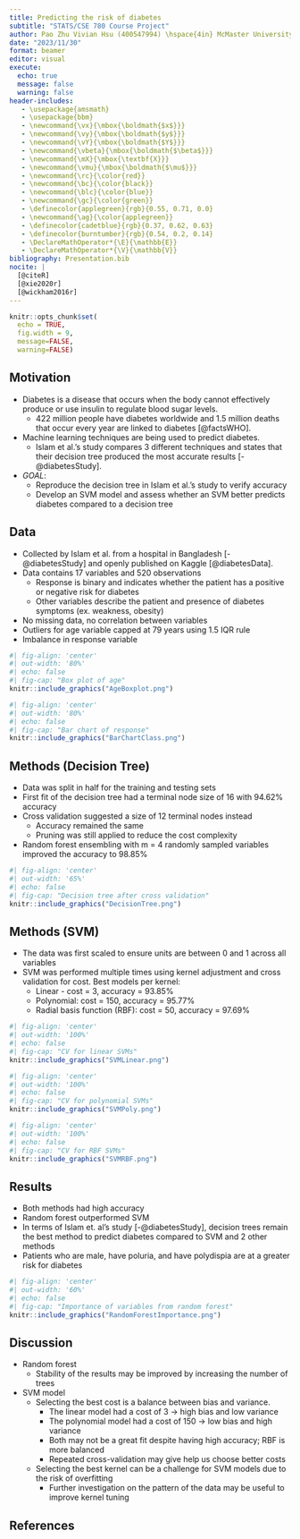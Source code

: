 ```yaml
---
title: Predicting the risk of diabetes
subtitle: "STATS/CSE 780 Course Project"
author: Pao Zhu Vivian Hsu (400547994) \hspace{4in} McMaster University
date: "2023/11/30"
format: beamer
editor: visual
execute: 
  echo: true
  message: false
  warning: false
header-includes:
   - \usepackage{amsmath}
   - \usepackage{bbm}
   - \newcommand{\vx}{\mbox{\boldmath{$x$}}}
   - \newcommand{\vy}{\mbox{\boldmath{$y$}}}
   - \newcommand{\vY}{\mbox{\boldmath{$Y$}}}
   - \newcommand{\vbeta}{\mbox{\boldmath{$\beta$}}}
   - \newcommand{\mX}{\mbox{\textbf{X}}}
   - \newcommand{\vmu}{\mbox{\boldmath{$\mu$}}}
   - \newcommand{\rc}{\color{red}}
   - \newcommand{\bc}{\color{black}}
   - \newcommand{\blc}{\color{blue}}
   - \newcommand{\gc}{\color{green}}
   - \definecolor{applegreen}{rgb}{0.55, 0.71, 0.0}
   - \newcommand{\ag}{\color{applegreen}} 
   - \definecolor{cadetblue}{rgb}{0.37, 0.62, 0.63}
   - \definecolor{burntumber}{rgb}{0.54, 0.2, 0.14}
   - \DeclareMathOperator*{\E}{\mathbb{E}}
   - \DeclareMathOperator*{\V}{\mathbb{V}}
bibliography: Presentation.bib
nocite: | 
  [@citeR]
  [@xie2020r]
  [@wickham2016r]
---
```


```r
knitr::opts_chunk$set(
  echo = TRUE,
  fig.width = 9,
  message=FALSE, 
  warning=FALSE)

```

## Motivation

-   Diabetes is a disease that occurs when the body cannot effectively produce or use insulin to regulate blood sugar levels.
    -   422 million people have diabetes worldwide and 1.5 million deaths that occur every year are linked to diabetes [@factsWHO].
-   Machine learning techniques are being used to predict diabetes.
    -   Islam et al.'s study compares 3 different techniques and states that their decision tree produced the most accurate results [-@diabetesStudy].
-   *GOAL*: 
    - Reproduce the decision tree in Islam et al.'s study to verify accuracy
    - Develop an SVM model and assess whether an SVM better predicts diabetes compared to a decision tree


## Data

-   Collected by Islam et al. from a hospital in Bangladesh [-@diabetesStudy] and openly published on Kaggle [@diabetesData].
-   Data contains 17 variables and 520 observations
    -   Response is binary and indicates whether the patient has a positive or negative risk for diabetes
    -   Other variables describe the patient and presence of diabetes symptoms (ex. weakness, obesity)
-   No missing data, no correlation between variables
-   Outliers for age variable capped at 79 years using 1.5 IQR rule
-   Imbalance in response variable

::: {layout-ncol=2}
```r
#| fig-align: 'center'
#| out-width: '80%'
#| echo: false
#| fig-cap: "Box plot of age"
knitr::include_graphics("AgeBoxplot.png")
```
```r
#| fig-align: 'center'
#| out-width: '80%'
#| echo: false
#| fig-cap: "Bar chart of response"
knitr::include_graphics("BarChartClass.png")
```

:::

## Methods (Decision Tree)

- Data was split in half for the training and testing sets
- First fit of the decision tree had a terminal node size of 16 with 94.62% accuracy
- Cross validation suggested a size of 12 terminal nodes instead
  - Accuracy remained the same
  - Pruning was still applied to reduce the cost complexity
- Random forest ensembling with m = 4 randomly sampled variables improved the accuracy to 98.85%

```r
#| fig-align: 'center'
#| out-width: '65%'
#| echo: false
#| fig-cap: "Decision tree after cross validation"
knitr::include_graphics("DecisionTree.png")
```


## Methods (SVM)
- The data was first scaled to ensure units are between 0 and 1 across all variables
- SVM was performed multiple times using kernel adjustment and cross validation for cost. Best models per kernel:
  - Linear - cost = 3, accuracy = 93.85%
  - Polynomial: cost = 150, accuracy = 95.77% 
  - Radial basis function (RBF): cost = 50, accuracy = 97.69% 

::: {layout-ncol=3}
```r
#| fig-align: 'center'
#| out-width: '100%'
#| echo: false
#| fig-cap: "CV for linear SVMs"
knitr::include_graphics("SVMLinear.png")
```
```r
#| fig-align: 'center'
#| out-width: '100%'
#| echo: false
#| fig-cap: "CV for polynomial SVMs"
knitr::include_graphics("SVMPoly.png")
```
```r
#| fig-align: 'center'
#| out-width: '100%'
#| echo: false
#| fig-cap: "CV for RBF SVMs"
knitr::include_graphics("SVMRBF.png")
```
:::



## Results

- Both methods had high accuracy
- Random forest outperformed SVM
- In terms of Islam et. al's study [-@diabetesStudy], decision trees remain the best method to predict diabetes compared to SVM and 2 other methods
- Patients who are male, have poluria, and have polydispia are at a greater risk for diabetes

```r
#| fig-align: 'center'
#| out-width: '60%'
#| echo: false
#| fig-cap: "Importance of variables from random forest"
knitr::include_graphics("RandomForestImportance.png")
```

## Discussion

- Random forest
  - Stability of the results may be improved by increasing the number of trees
- SVM model
  - Selecting the best cost is a balance between bias and variance.
    - The linear model had a cost of 3 -> high bias and low variance
    - The polynomial model had a cost of 150 -> low bias and high variance
    - Both may not be a great fit despite having high accuracy; RBF is more balanced
    - Repeated cross-validation may give help us choose better costs
  - Selecting the best kernel can be a challenge for SVM models due to the risk of overfitting
    - Further investigation on the pattern of the data may be useful to improve kernel tuning

## 

```{=tex}
\begin{center}
            \textbf{{\LARGE Thank You!}}
        \end{center}
```
## References
